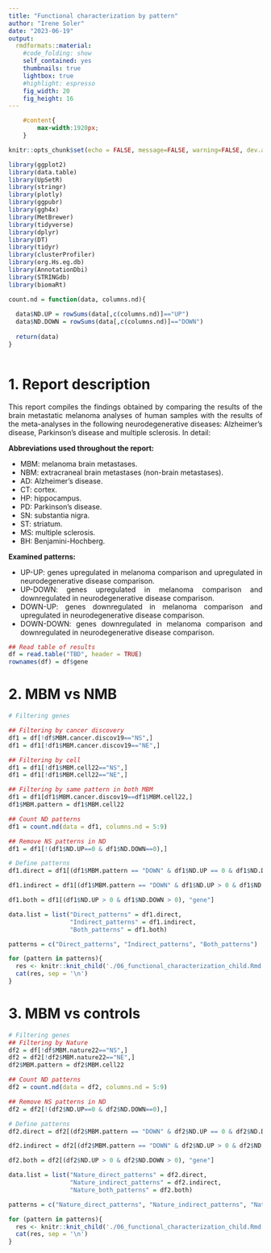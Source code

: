 ```yaml
---
title: "Functional characterization by pattern"
author: "Irene Soler"
date: "2023-06-19"
output:
  rmdformats::material:
    #code_folding: show
    self_contained: yes
    thumbnails: true
    lightbox: true
    #highlight: espresso
    fig_width: 20
    fig_height: 16
---
```

<style>
body {
text-align: justify}
</style>

```css
    #content{
        max-width:1920px;
    }
``` 


```r
knitr::opts_chunk$set(echo = FALSE, message=FALSE, warning=FALSE, dev.args=list(bg="white"))
```

```r
library(ggplot2)
library(data.table)
library(UpSetR)
library(stringr)
library(plotly)
library(ggpubr)
library(ggh4x)
library(MetBrewer)
library(tidyverse)
library(dplyr)
library(DT)
library(tidyr)
library(clusterProfiler)
library(org.Hs.eg.db)
library(AnnotationDbi)
library(STRINGdb)
library(biomaRt)
```

```r
count.nd = function(data, columns.nd){
  
  data$ND.UP = rowSums(data[,c(columns.nd)]=="UP")
  data$ND.DOWN = rowSums(data[,c(columns.nd)]=="DOWN")
  
  return(data)
}
              
```


# 1. Report description

This report compiles the findings obtained by comparing the results of the brain metastatic melanoma analyses of human samples with the results of the meta-analyses in the following neurodegenerative diseases: Alzheimer's disease, Parkinson's disease and multiple sclerosis. In detail:

**Abbreviations used throughout the report:**

- MBM: melanoma brain metastases.
- NBM: extracraneal brain metastases (non-brain metastases).
- AD: Alzheimer's disease.
- CT: cortex.
- HP: hippocampus.
- PD: Parkinson's disease.
- SN: substantia nigra.
- ST: striatum.
- MS: multiple sclerosis.
- BH: Benjamini-Hochberg.

**Examined patterns:**

- UP-UP: genes upregulated in melanoma comparison and upregulated in neurodegenerative disease comparison.
- UP-DOWN: genes upregulated in melanoma comparison and downregulated in neurodegenerative disease comparison.
- DOWN-UP: genes downregulated in melanoma comparison and upregulated in neurodegenerative disease comparison.
- DOWN-DOWN: genes downregulated in melanoma comparison and downregulated in neurodegenerative disease comparison.

```r

## Read table of results
df = read.table("TBD", header = TRUE)
rownames(df) = df$gene
```

# 2. MBM vs NMB

```r
# Filtering genes

## Filtering by cancer discovery
df1 = df[!df$MBM.cancer.discov19=="NS",]
df1 = df1[!df1$MBM.cancer.discov19=="NE",]

## Filtering by cell
df1 = df1[!df1$MBM.cell22=="NS",]
df1 = df1[!df1$MBM.cell22=="NE",]

## Filtering by same pattern in both MBM
df1 = df1[df1$MBM.cancer.discov19==df1$MBM.cell22,]
df1$MBM.pattern = df1$MBM.cell22

## Count ND patterns
df1 = count.nd(data = df1, columns.nd = 5:9)

## Remove NS patterns in ND
df1 = df1[!(df1$ND.UP==0 & df1$ND.DOWN==0),]
```

```r
# Define patterns
df1.direct = df1[(df1$MBM.pattern == "DOWN" & df1$ND.UP == 0 & df1$ND.DOWN > 0) | (df1$MBM.pattern == "UP" & df1$ND.UP > 0 & df1$ND.DOWN == 0), "gene"]

df1.indirect = df1[(df1$MBM.pattern == "DOWN" & df1$ND.UP > 0 & df1$ND.DOWN == 0) | (df1$MBM.pattern == "UP" & df1$ND.UP == 0 & df1$ND.DOWN > 0), "gene"]

df1.both = df1[(df1$ND.UP > 0 & df1$ND.DOWN > 0), "gene"]
```

```r
data.list = list("Direct_patterns" = df1.direct,
                 "Indirect_patterns" = df1.indirect,
                 "Both_patterns" = df1.both)

patterns = c("Direct_patterns", "Indirect_patterns", "Both_patterns")

for (pattern in patterns){
  res <- knitr::knit_child('./06_functional_characterization_child.Rmd', quiet = TRUE)
  cat(res, sep = '\n')
}
```

# 3. MBM vs controls

```r
# Filtering genes
## Filtering by Nature
df2 = df[!df$MBM.nature22=="NS",]
df2 = df2[!df2$MBM.nature22=="NE",]
df2$MBM.pattern = df2$MBM.cell22

## Count ND patterns
df2 = count.nd(data = df2, columns.nd = 5:9)

## Remove NS patterns in ND
df2 = df2[!(df2$ND.UP==0 & df2$ND.DOWN==0),]
```

```r
# Define patterns
df2.direct = df2[(df2$MBM.pattern == "DOWN" & df2$ND.UP == 0 & df2$ND.DOWN > 0) | (df2$MBM.pattern == "UP" & df2$ND.UP > 0 & df2$ND.DOWN == 0), "gene"]

df2.indirect = df2[(df2$MBM.pattern == "DOWN" & df2$ND.UP > 0 & df2$ND.DOWN == 0) | (df2$MBM.pattern == "UP" & df2$ND.UP == 0 & df2$ND.DOWN > 0), "gene"]

df2.both = df2[(df2$ND.UP > 0 & df2$ND.DOWN > 0), "gene"]
```

```r
data.list = list("Nature_direct_patterns" = df2.direct,
                 "Nature_indirect_patterns" = df2.indirect,
                 "Nature_both_patterns" = df2.both)

patterns = c("Nature_direct_patterns", "Nature_indirect_patterns", "Nature_both_patterns")

for (pattern in patterns){
  res <- knitr::knit_child('./06_functional_characterization_child.Rmd', quiet = TRUE)
  cat(res, sep = '\n')
}
```


